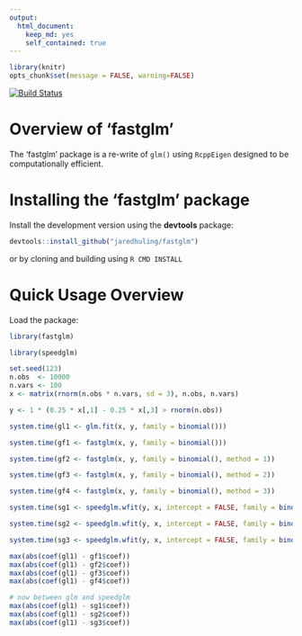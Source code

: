 ```yaml
---
output:
  html_document:
    keep_md: yes
    self_contained: true
---
```





```r
library(knitr)
opts_chunk$set(message = FALSE, warning=FALSE)
```

[![Build Status](https://travis-ci.org/jaredhuling/fastglm.svg?branch=master)](https://travis-ci.org/jaredhuling/fastglm)

# Overview of 'fastglm'

The 'fastglm' package is a re-write of `glm()` using `RcppEigen` designed to be computationally efficient.



# Installing the 'fastglm' package


Install the development version using the **devtools** package:
```r
devtools::install_github("jaredhuling/fastglm")
```

or by cloning and building using `R CMD INSTALL`

# Quick Usage Overview

Load the package:
```r
library(fastglm)
```

```r
library(speedglm)

set.seed(123)
n.obs  <- 10000
n.vars <- 100
x <- matrix(rnorm(n.obs * n.vars, sd = 3), n.obs, n.vars)

y <- 1 * (0.25 * x[,1] - 0.25 * x[,3] > rnorm(n.obs))

system.time(gl1 <- glm.fit(x, y, family = binomial()))

system.time(gf1 <- fastglm(x, y, family = binomial()))

system.time(gf2 <- fastglm(x, y, family = binomial(), method = 1))

system.time(gf3 <- fastglm(x, y, family = binomial(), method = 2))

system.time(gf4 <- fastglm(x, y, family = binomial(), method = 3))

system.time(sg1 <- speedglm.wfit(y, x, intercept = FALSE, family = binomial()))

system.time(sg2 <- speedglm.wfit(y, x, intercept = FALSE, family = binomial(), method = "Chol"))

system.time(sg3 <- speedglm.wfit(y, x, intercept = FALSE, family = binomial(), method = "qr"))

max(abs(coef(gl1) - gf1$coef))
max(abs(coef(gl1) - gf2$coef))
max(abs(coef(gl1) - gf3$coef))
max(abs(coef(gl1) - gf4$coef))

# now between glm and speedglm
max(abs(coef(gl1) - sg1$coef))
max(abs(coef(gl1) - sg2$coef))
max(abs(coef(gl1) - sg3$coef))

```
